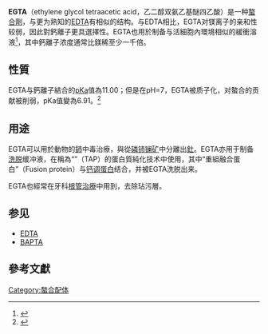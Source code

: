{{chembox
| Watchedfields = changed
| verifiedrevid = 443717205
| ImageFile = EGTA.svg
| ImageSize = 200px
| IUPACName = 乙二醇雙氨乙基醚四乙酸
| OtherNames = EGTA
| Section1 = {{Chembox Identifiers
|   ChemSpiderID_Ref = {{chemspidercite|correct|chemspider}}
| ChemSpiderID = 5972
| UNII_Ref = {{fdacite|correct|FDA}}
| UNII = 526U7A2651
| KEGG_Ref = {{keggcite|correct|kegg}}
| KEGG = D00569
| InChI = 1/C10H13NO2/c1-3-13-10-6-4-9(5-7-10)11-8(2)12/h4-7H,3H2,1-2H3,(H,11,12)
| InChIKey = CPJSUEIXXCENMM-UHFFFAOYAO
| InChI1 = 1/C14H24N2O10/c17-11(18)7-15(8-12(19)20)1-3-25-5-6-26-4-2-16(9-13(21)22)10-14(23)24/h1-10H2,(H,17,18)(H,19,20)(H,21,22)(H,23,24)
| InChIKey1 = DEFVIWRASFVYLL-UHFFFAOYAF
| ChEMBL_Ref = {{ebicite|correct|EBI}}
| ChEMBL = 240390
| StdInChI_Ref = {{stdinchicite|correct|chemspider}}
| StdInChI = 1S/C14H24N2O10/c17-11(18)7-15(8-12(19)20)1-3-25-5-6-26-4-2-16(9-13(21)22)10-14(23)24/h1-10H2,(H,17,18)(H,19,20)(H,21,22)(H,23,24)
| StdInChIKey_Ref = {{stdinchicite|correct|chemspider}}
| StdInChIKey = DEFVIWRASFVYLL-UHFFFAOYSA-N
| CASNo = 67-42-5
|    CASNo_Ref = {{cascite|correct|CAS}}
|   PubChem = 6207	
|   ChEBI_Ref = {{ebicite|correct|EBI}}
| ChEBI = 30740
| SMILES = O=C(O)CN(CC(=O)O)CCOCCOCCN(CC(=O)O)CC(=O)O
}}
| Section2 = {{Chembox Properties
|   C=14|H=24|N=2|O=10
|   Appearance = 
|   Density = 
|   MeltingPtC = 241
|   BoilingPt = 
|   Solubility = 
  }}
| Section3 = {{Chembox Hazards
|   MainHazards = 
|   FlashPt = 
|   Autoignition = 
  }}
}}

'''EGTA'''（ethylene glycol tetraacetic acid，乙二醇双氨乙基醚四乙酸）是一种{{link-en|氨基多羧酸|aminopolycarboxylic acid}}[[螯合劑|螯合劑]]，与更为熟知的[[EDTA|EDTA]]有相似的结构。与EDTA相比，EGTA对镁离子的亲和性较弱，因此對鈣離子更具選擇性。EGTA也用於制备与活細胞內環境相似的緩衝溶液<ref>{{cite book 
| first1        = Glenna C. L.
| last1         = Bett
| first2        = Randall L. 
| last2         = Rasmusson
| editor1-first = Candido 
| editor1-last  = Cabo  
| editor2-first = David S. 
| editor2-last  = Rosenbaum 
| title         = Quantitative Cardiac Electrophysiology
| url        = https://archive.org/details/quantitativecard00rose
| chapter       = 1. Computer Models of Ion Channels
| page          = [https://archive.org/details/quantitativecard00rose/page/n61 48]
| publisher     = [[Marcel_Dekker|Marcel Dekker]]
| year          = 2002
| isbn          = 0-8247-0774-5
}}</ref>，其中鈣離子浓度通常比鎂稀至少一千倍。

==性質==
EGTA与鈣離子結合的[[酸解離常數|pKa]]值為11.00；但是在pH=7，EGTA被质子化，对螯合的贡献被削弱，pKa值變為6.91。<ref>{{cite journal | author = Ning Qin, Riccardo Olcese, Michael Bransby, Tony Lin, and Lutz Birnbaumer | title = Ca<sup>2+</sup>-induced inhibition of the cardiac Ca<sup>2+</sup> channel depends on calmodulin | journal = [[PNAS|PNAS]] | volume = 96 | issue = 5 | pages = 2435–2438 | url = http://www.pnas.org/cgi/content/full/96/5/2435 | accessdate = 2007-10-22 | pmid = 10051660 | doi = 10.1073/pnas.96.5.2435 | pmc = 26802 | date = March 1999 | archive-date = 2008-05-11 | archive-url = https://web.archive.org/web/20080511073046/http://www.pnas.org/cgi/content/full/96/5/2435 | dead-url = no }}</ref>

==用途==
EGTA可以用於動物的[[鈰|鈰]]中毒治療，與從[[磷铈镧矿|磷铈镧矿]]中分離出[[釷|釷]]。EGTA亦用于制备[[洗脱|洗脱]]缓冲液，在稱為“{{link-en|串聯親和純化|Tandem affinity purification}}”（TAP）的蛋白質純化技术中使用，其中“重組融合蛋白”（Fusion protein）与[[钙调蛋白|钙调蛋白]]结合，并被EGTA洗脱出来。

EGTA也經常在牙科[[根管治療|根管治療]]中用到，去除玷污層。

== 参见 ==
* [[EDTA|EDTA]]
* [[BAPTA|BAPTA]]

== 參考文獻 ==
{{reflist}}

[[Category:螯合配体|Category:螯合配体]]
